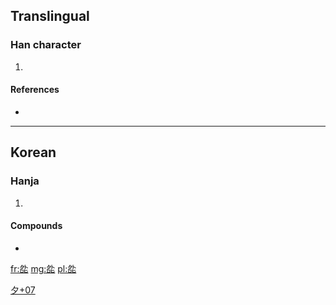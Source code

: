 ==Translingual==

===Han character===
{{Han char|rn=36|rad=夕|as=07|sn=10|four=|canj=弓卜口心 (NYRP)}}

# {{defn|Han|sort=夕07}}

====References====
* {{Han ref|kx=0247.071|dj=0413.161|hdz=20863.111|uh=591E|ud=22814}}

----

==Korean==

===Hanja===
{{ko-hanja|hangeul=[[읫]]|rv=uit|mr=ŭit}}

# {{defn|lang=ko|sort=夕07}}

====Compounds====
* {{Hant|lang=ko|[[夞怪面]]}}

[[Category:Korean-only CJKV Characters|夕+07]]

[[fr:夞]]
[[mg:夞]]
[[pl:夞]]